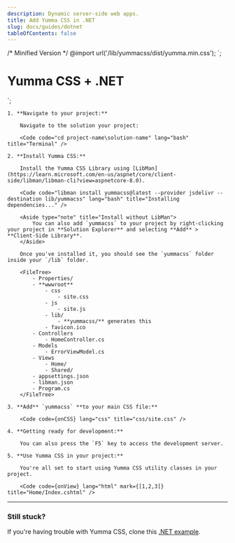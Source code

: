 ```yaml
---
description: Dynamic server-side web apps.
title: Add Yumma CSS in .NET
slug: docs/guides/dotnet
tableOfContents: false
---
```


/* Minified Version */
@import url('/lib/yummacss/dist/yumma.min.css');
`;

<div class="h-1/1 ins">
  <h1 class="fs-xxl fw-500 tc-pink">Yumma CSS + .NET</h1>
</div>
`;

<Steps>

    1. **Navigate to your project:**

        Navigate to the solution your project:

        <Code code="cd project-name\solution-name" lang="bash" title="Terminal" />

    2. **Install Yumma CSS:**

        Install the Yumma CSS Library using [LibMan](https://learn.microsoft.com/en-us/aspnet/core/client-side/libman/libman-cli?view=aspnetcore-8.0).

        <Code code="libman install yummacss@latest --provider jsdelivr --destination lib/yummacss" lang="bash" title="Installing dependencies..." />

        <Aside type="note" title="Install without LibMan">
            You can also add `yummacss` to your project by right-clicking your project in **Solution Explorer** and selecting **Add** > **Client-Side Library**.
        </Aside>

        Once you've installed it, you should see the `yummacss` folder inside your `/lib` folder.

        <FileTree>
            - Properties/
            - **wwwroot**
                - css
                    - site.css
                - js
                    - site.js
                - lib/
                    - **yummacss/** generates this
                - favicon.ico
            - Controllers
                - HomeController.cs
            - Models
                - ErrorViewModel.cs
            - Views
                - Home/
                - Shared/
            - appsettings.json
            - libman.json
            - Program.cs
        </FileTree>

    3. **Add** `yummacss` **to your main CSS file:**

        <Code code={onCSS} lang="css" title="css/site.css" />

    4. **Getting ready for development:**

        You can also press the `F5` key to access the development server.

    5. **Use Yumma CSS in your project:**

        You're all set to start using Yumma CSS utility classes in your project.

        <Code code={onView} lang="html" mark={[1,2,3]} title="Home/Index.cshtml" />

</Steps>

---

### Still stuck?

If you're having trouble with Yumma CSS, clone this [.NET example](https://github.com/yumma-lib/dotnet-yummacss-example.git).

<Code
  code="git clone https://github.com/yumma-lib/dotnet-yummacss-example.git"
  lang="bash"
  title="Cloning repository..."
/>
